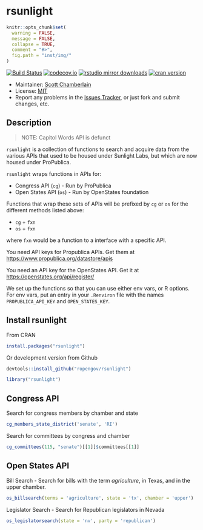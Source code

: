 rsunlight
======

```r
knitr::opts_chunk$set(
  warning = FALSE,
  message = FALSE,
  collapse = TRUE,
  comment = "#>",
  fig.path = "inst/img/"
)
```

[![Build Status](https://travis-ci.org/rOpenGov/rsunlight.svg?branch=master)](https://travis-ci.org/rOpenGov/rsunlight)
[![codecov.io](https://codecov.io/github/rOpenGov/rsunlight/coverage.svg?branch=master)](https://codecov.io/github/rOpenGov/rsunlight?branch=master)
[![rstudio mirror downloads](http://cranlogs.r-pkg.org/badges/grand-total/rsunlight)](https://github.com/metacran/cranlogs.app)
[![cran version](http://www.r-pkg.org/badges/version/rsunlight)](https://cran.r-project.org/package=rsunlight)


+ Maintainer: [Scott Chamberlain](https://github.com/sckott/)
+ License: [MIT](http://opensource.org/licenses/MIT)
+ Report any problems in the [Issues Tracker](https://github.com/ropengov/rsunlight/issues), or just fork and submit changes, etc.


## Description

> NOTE: Capitol Words API is defunct

`rsunlight` is a collection of functions to search and acquire data from the various APIs that used to be housed under Sunlight Labs, but which are now housed under ProPublica.

`rsunlight` wraps functions in APIs for:

* Congress API (`cg`) - Run by ProPublica
* Open States API (`os`) - Run by OpenStates foundation

Functions that wrap these sets of APIs will be prefixed by `cg` or `os` for the different methods listed above:

* `cg` + `fxn`
* `os` + `fxn`

where `fxn` would be a function to a interface with a specific API.


You need API keys for Propublica APIs. Get them at
<https://www.propublica.org/datastore/apis>

You need an API key for the OpenStates API. Get it at
<https://openstates.org/api/register/>


We set up the functions so that you can use either env vars, or R options.
For env vars, put an entry in your `.Renviron` file with the names
`PROPUBLICA_API_KEY` and `OPEN_STATES_KEY`.

## Install rsunlight

From CRAN

```r
install.packages("rsunlight")
```

Or development version from Github

```r
devtools::install_github("ropengov/rsunlight")
```

```r
library("rsunlight")
```

## Congress API

Search for congress members by chamber and state

```r
cg_members_state_district('senate', 'RI')
```

Search for committees by congress and chamber

```r
cg_committees(115, "senate")[[1]]$committees[[1]]
```

## Open States API

Bill Search - Search for bills with the term _agriculture_, in Texas, and in the upper chamber.

```r
os_billsearch(terms = 'agriculture', state = 'tx', chamber = 'upper')
```

Legislator Search - Search for Republican legislators in Nevada

```r
os_legislatorsearch(state = 'nv', party = 'republican')
```
